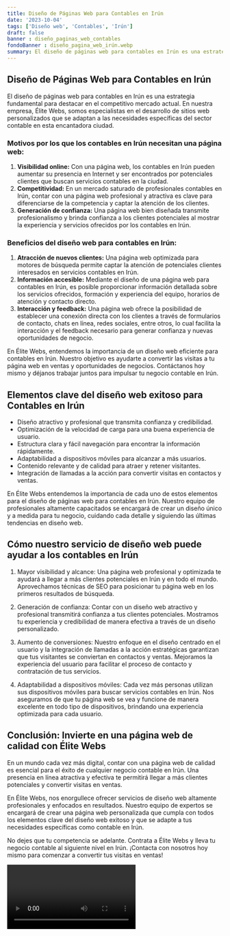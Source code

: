 ```yaml
---
title: Diseño de Páginas Web para Contables en Irún
date: '2023-10-04'
tags: ['Diseño web', 'Contables', 'Irún']
draft: false
banner : diseño_paginas_web_contables
fondoBanner : diseño_pagina_web_irún.webp
summary: El diseño de páginas web para contables en Irún es una estrategia fundamental para destacar en el competitivo mercado actual. En nuestra empresa, Élite Webs, somos especialistas en el desarrollo de sitios web personalizados que se adaptan a las necesidades específicas del sector contable en esta encantadora ciudad.
---
```


## Diseño de Páginas Web para Contables en Irún

El diseño de páginas web para contables en Irún es una estrategia fundamental para destacar en el competitivo mercado actual. En nuestra empresa, Élite Webs, somos especialistas en el desarrollo de sitios web personalizados que se adaptan a las necesidades específicas del sector contable en esta encantadora ciudad.

### Motivos por los que los contables en Irún necesitan una página web:
1. **Visibilidad online:** Con una página web, los contables en Irún pueden aumentar su presencia en Internet y ser encontrados por potenciales clientes que buscan servicios contables en la ciudad.
2. **Competitividad:** En un mercado saturado de profesionales contables en Irún, contar con una página web profesional y atractiva es clave para diferenciarse de la competencia y captar la atención de los clientes.
3. **Generación de confianza:** Una página web bien diseñada transmite profesionalismo y brinda confianza a los clientes potenciales al mostrar la experiencia y servicios ofrecidos por los contables en Irún.

### Beneficios del diseño web para contables en Irún:
1. **Atracción de nuevos clientes:** Una página web optimizada para motores de búsqueda permite captar la atención de potenciales clientes interesados en servicios contables en Irún.
2. **Información accesible:** Mediante el diseño de una página web para contables en Irún, es posible proporcionar información detallada sobre los servicios ofrecidos, formación y experiencia del equipo, horarios de atención y contacto directo.
3. **Interacción y feedback:** Una página web ofrece la posibilidad de establecer una conexión directa con los clientes a través de formularios de contacto, chats en línea, redes sociales, entre otros, lo cual facilita la interacción y el feedback necesario para generar confianza y nuevas oportunidades de negocio.

En Élite Webs, entendemos la importancia de un diseño web eficiente para contables en Irún. Nuestro objetivo es ayudarte a convertir las visitas a tu página web en ventas y oportunidades de negocios. Contáctanos hoy mismo y déjanos trabajar juntos para impulsar tu negocio contable en Irún.

<GifSeo />

<Cta />

## Elementos clave del diseño web exitoso para Contables en Irún

- Diseño atractivo y profesional que transmita confianza y credibilidad.
- Optimización de la velocidad de carga para una buena experiencia de usuario.
- Estructura clara y fácil navegación para encontrar la información rápidamente.
- Adaptabilidad a dispositivos móviles para alcanzar a más usuarios.
- Contenido relevante y de calidad para atraer y retener visitantes.
- Integración de llamadas a la acción para convertir visitas en contactos y ventas.

En Élite Webs entendemos la importancia de cada uno de estos elementos para el diseño de páginas web para contables en Irún. Nuestro equipo de profesionales altamente capacitados se encargará de crear un diseño único y a medida para tu negocio, cuidando cada detalle y siguiendo las últimas tendencias en diseño web.

## Cómo nuestro servicio de diseño web puede ayudar a los contables en Irún

1. Mayor visibilidad y alcance: Una página web profesional y optimizada te ayudará a llegar a más clientes potenciales en Irún y en todo el mundo. Aprovechamos técnicas de SEO para posicionar tu página web en los primeros resultados de búsqueda.

2. Generación de confianza: Contar con un diseño web atractivo y profesional transmitirá confianza a tus clientes potenciales. Mostramos tu experiencia y credibilidad de manera efectiva a través de un diseño personalizado.

3. Aumento de conversiones: Nuestro enfoque en el diseño centrado en el usuario y la integración de llamadas a la acción estratégicas garantizan que tus visitantes se conviertan en contactos y ventas. Mejoramos la experiencia del usuario para facilitar el proceso de contacto y contratación de tus servicios.

4. Adaptabilidad a dispositivos móviles: Cada vez más personas utilizan sus dispositivos móviles para buscar servicios contables en Irún. Nos aseguramos de que tu página web se vea y funcione de manera excelente en todo tipo de dispositivos, brindando una experiencia optimizada para cada usuario.

## Conclusión: Invierte en una página web de calidad con Élite Webs

En un mundo cada vez más digital, contar con una página web de calidad es esencial para el éxito de cualquier negocio contable en Irún. Una presencia en línea atractiva y efectiva te permitirá llegar a más clientes potenciales y convertir visitas en ventas.

En Élite Webs, nos enorgullece ofrecer servicios de diseño web altamente profesionales y enfocados en resultados. Nuestro equipo de expertos se encargará de crear una página web personalizada que cumpla con todos los elementos clave del diseño web exitoso y que se adapte a tus necesidades específicas como contable en Irún.

No dejes que tu competencia se adelante. Contrata a Élite Webs y lleva tu negocio contable al siguiente nivel en Irún. ¡Contacta con nosotros hoy mismo para comenzar a convertir tus visitas en ventas!

<Video />

<CtaBot job='Contables' city='Irún'/>

<Gmaps query='Irún+españa+maps' />